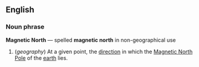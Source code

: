==English==
===Noun phrase===
'''Magnetic North''' &mdash; spelled '''magnetic north''' in non-geographical use

# (''geography'') At a given point, the [[direction]] in which the [[Magnetic North Pole]] of the [[earth]] lies.